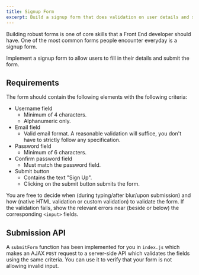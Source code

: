 ```yaml
---
title: Signup Form
excerpt: Build a signup form that does validation on user details and submits to a back end API
---
```


Building robust forms is one of core skills that a Front End developer should have. One of the most common forms people encounter everyday is a signup form.

Implement a signup form to allow users to fill in their details and submit the form.

## Requirements

The form should contain the following elements with the following criteria:

- Username field
  - Minimum of 4 characters.
  - Alphanumeric only.
- Email field
  - Valid email format. A reasonable validation will suffice, you don't have to strictly follow any specification.
- Password field
  - Minimum of 6 characters.
- Confirm password field
  - Must match the password field.
- Submit button
  - Contains the text "Sign Up".
  - Clicking on the submit button submits the form.

You are free to decide when (during typing/after blur/upon submission) and how (native HTML validation or custom validation) to validate the form. If the validation fails, show the relevant errors near (beside or below) the corresponding `<input>` fields.

## Submission API

A `submitForm` function has been implemented for you in `index.js` which makes an AJAX `POST` request to a server-side API which validates the fields using the same criteria. You can use it to verify that your form is not allowing invalid input.
